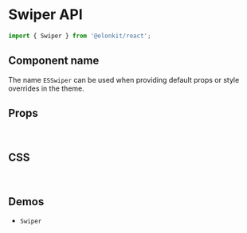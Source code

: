 
<Meta title="Components API/Swiper" />

# Swiper API

```js
import { Swiper } from '@elonkit/react';
```

## Component name

The name `ESSwiper` can be used when providing default props or style overrides in the theme.

## Props

<InterfaceTable variant="props" name="SwiperProps" />

<InterfaceTable variant="props" name="SwiperImperativeActions" />

<InterfaceTable variant="props" name="SwiperPaginationBaseProps" />

<br />

## CSS

<InterfaceTable variant="css" name="SwiperClasses" />

<br />

## Demos

<ul>
  <li>
    <LinkTo kind="components-swiper" story="demo">
      <code>Swiper</code>
    </LinkTo>
  </li>
</ul>

